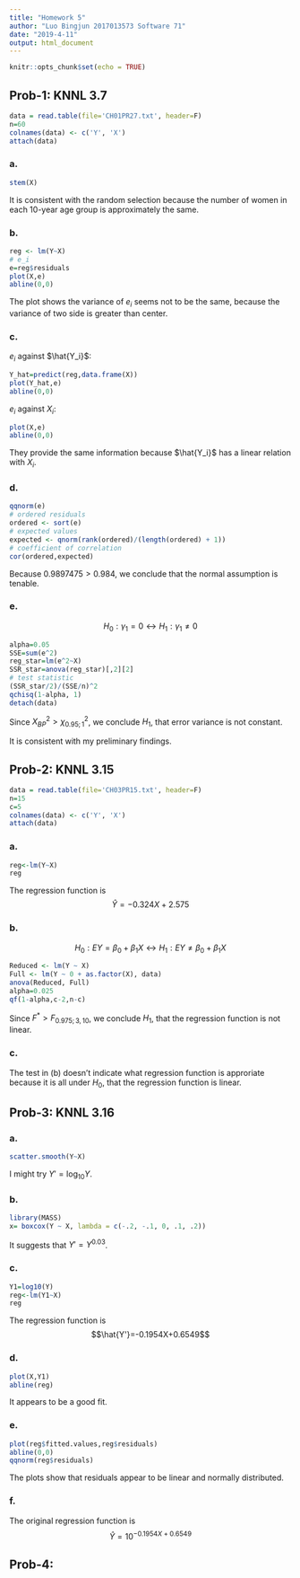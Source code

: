 ```yaml
---
title: "Homework 5"
author: "Luo Bingjun 2017013573 Software 71"
date: "2019-4-11"
output: html_document
---
```


```r
knitr::opts_chunk$set(echo = TRUE)
```

## Prob-1: KNNL 3.7

```R
data = read.table(file='CH01PR27.txt', header=F)
n=60
colnames(data) <- c('Y', 'X')
attach(data)
```

### a.
```R
stem(X)
```

It is consistent with the random selection because the number of women in each 10-year age group is approximately the same.

### b.
```R
reg <- lm(Y~X)
# e_i
e=reg$residuals
plot(X,e)
abline(0,0)
```

The plot shows the variance of $e_i$ seems not to be the same, because the variance of two side is greater than center.

### c.
$e_i$ against $\hat{Y_i}$:
```R
Y_hat=predict(reg,data.frame(X))
plot(Y_hat,e)
abline(0,0)
```

$e_i$ against $X_i$:
```R
plot(X,e)
abline(0,0)
```

They provide the same information because $\hat{Y_i}$ has a linear relation with $X_i$.

### d.
```R
qqnorm(e)
# ordered residuals 
ordered <- sort(e)
# expected values
expected <- qnorm(rank(ordered)/(length(ordered) + 1))
# coefficient of correlation
cor(ordered,expected)
```
Because $0.9897475>0.984$, we conclude that the normal assumption is tenable.

### e.
$$H_0:\gamma_1=0\leftrightarrow H_1:\gamma_1\ne0$$

```R
alpha=0.05
SSE=sum(e^2)
reg_star=lm(e^2~X)
SSR_star=anova(reg_star)[,2][2]
# test statistic
(SSR_star/2)/(SSE/n)^2
qchisq(1-alpha, 1)
detach(data)
```
Since $X_{BP}^2>\chi_{0.95;1}^2$, we conclude $H_1$, that error variance is not constant.

It is consistent with my preliminary findings.

## Prob‐2: KNNL 3.15

```R
data = read.table(file='CH03PR15.txt', header=F)
n=15
c=5
colnames(data) <- c('Y', 'X')
attach(data)
```

### a.
```R
reg<-lm(Y~X)
reg
```
The regression function is $$\hat{Y}=-0.324X+2.575$$

### b.
$$H_0:EY=\beta_0+\beta_1X\leftrightarrow H_1:EY\ne\beta_0+\beta_1X$$

```R
Reduced <- lm(Y ~ X)
Full <- lm(Y ~ 0 + as.factor(X), data)
anova(Reduced, Full)
alpha=0.025
qf(1-alpha,c-2,n-c)
```

Since $F^*>F_{0.975;3,10}$, we conclude $H_1$, that the regression function is not linear.

### c.
The test in (b) doesn't indicate what regression function is approriate because it is all under $H_0$, that the regression function is linear.

## Prob‐3: KNNL 3.16

### a.
```R
scatter.smooth(Y~X)
```

I might try $Y'=\log_{10}Y$.

### b.
```R
library(MASS)
x= boxcox(Y ~ X, lambda = c(-.2, -.1, 0, .1, .2))
```

It suggests that $Y'=Y^{0.03}$.

### c.
```R
Y1=log10(Y)
reg<-lm(Y1~X)
reg
```

The regression function is $$\hat{Y'}=-0.1954X+0.6549$$

### d.
```R
plot(X,Y1)
abline(reg)
```

It appears to be a good fit.

### e.
```R
plot(reg$fitted.values,reg$residuals)
abline(0,0)
qqnorm(reg$residuals)
```

The plots show that residuals appear to be linear and normally distributed.

### f.
The original regression function is
$$\hat{Y}=10^{-0.1954X+0.6549}$$

## Prob-4:

